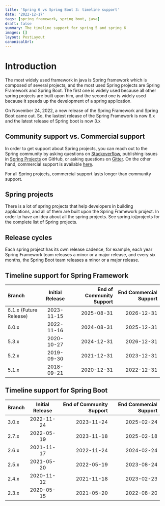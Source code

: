 ```yaml
---
title: 'Spring 6 vs Spring Boot 3: timeline support'
date: '2022-12-17'
tags: [spring framework, spring boot, java]
draft: false
summary: The timeline support for spring 5 and spring 6
images: []
layout: PostLayout
canonicalUrl:
---
```


# Introduction

The most widely used framework in java is Spring framework which is composed of several projects, and the most used Spring projects are Spring Framework and Spring Boot. The first one is widely used because all other spring projects are built upon him, and the second one is widely used because it speeds up the development of a spring application.

On November 24, 2022, a new release of the Spring Framework and Spring Boot came out. So, the lastest release of the Spring Framework is now 6.x and the latest release of Spring boot is now 3.x

## Community support vs. Commercial support

In order to get support about Spring projects, you can reach out to the Spring community by asking questions on [Stackoverflow](https://stackoverflow.com/questions/tagged/spring), publishing issues in [Spring Projects](https://github.com/spring-projects) on GitHub, or asking questions on [Gitter](https://gitter.im/spring-projects/home). On the other hand, commercial support is available [here](https://spring.io/support).

For all Spring projects, commercial support lasts longer than community support.

## Spring projects

There is a lot of spring projects that help developers in building applications, and all of them are built upon the Spring Framework project. In order to have an idea about all the spring projects. See spring.io/projects for the complete list of Spring projects.

## Release cycles

Each spring project has its own release cadence, for example, each year Spring Framework team releases a minor or a major release, and every six months, the Spring Boot team releases a minor or a major release.

## Timeline support for Spring Framework

| Branch                 | Initial Release | End of Community Support | End Commercial Support |
| :--------------------- | :-------------: | -----------------------: | ---------------------: |
| 6.1.x (Future Release) |   2023-11-15    |               2025-08-31 |             2026-12-31 |
| 6.0.x                  |   2022-11-16    |               2024-08-31 |             2025-12-31 |
| 5.3.x                  |   2020-10-27    |               2024-12-31 |             2026-12-31 |
| 5.2.x                  |   2019-09-30    |               2021-12-31 |             2023-12-31 |
| 5.1.x                  |   2018-09-21    |               2020-12-31 |             2022-12-31 |

## Timeline support for Spring Boot

| Branch | Initial Release | End of Community Support | End Commercial Support |
| :----- | :-------------: | -----------------------: | ---------------------: |
| 3.0.x  |   2022-11-24    |               2023-11-24 |             2025-02-24 |
| 2.7.x  |   2022-05-19    |               2023-11-18 |             2025-02-18 |
| 2.6.x  |   2021-11-17    |               2022-11-24 |             2024-02-24 |
| 2.5.x  |   2021-05-20    |               2022-05-19 |             2023-08-24 |
| 2.4.x  |   2020-11-12    |               2021-11-18 |             2023-02-23 |
| 2.3.x  |   2020-05-15    |               2021-05-20 |             2022-08-20 |
